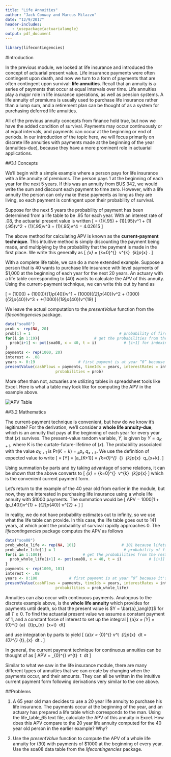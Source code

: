 ```yaml
---
title: "Life Annuities"
author: "Jack Conway and Marcus Milazzo"
date: "12/9/2017"
header-includes:
   - \usepackage{actuarialangle}
output: pdf_document
---
```

```r
library(lifecontingencies)
```


#Introduction

In the previous module, we looked at life insurance and introduced the concept of actuarial present value. Life insurance payments were often contingent upon death, and now we turn to a form of payments that are often contingent upon survival: **life annuities**. Recall that an annuity is a series of payments that occur at equal intervals over time. Life annuities play a major role in life insurance operations, as well as pension systems. A life annuity of premiums is usually used to purchase life insurance rather than a lump sum, and a retirement plan can be thought of as a system for purchasing deferred life annuities.

All of the previous annuity concepts from finance hold true, but now we have the added condition of survival. Payments may occur continuously or at equal intervals, and payments can occur at the beginning or end of periods. In our introduction of the topic here, we will focus primarily on discrete life annuities with payments made at the beginning of the year (annuities-due), because they have a more prominent role in actuarial applications.

##3.1 Concepts

We’ll begin with a simple example where a person pays for life insurance with a life annuity of premiums. The person pays 1 at the beginning of each year for the next 5 years. If this was an annuity from BUS 342, we would write the sum and discount each payment to time zero. However, with a life annuity the person can only make these payments as long as they are living, so each payment is contingent upon their probability of survival. 

Suppose for the next 5 years the probability of payment has been determined from a life table to be .95 for each year. With an interest rate of .08, the actuarial present value is written
\[ \text{APV} = (1)(.95) + (1)(.95)v^1 + (1)(.95)v^2 + (1)(.95)v^3 + (1)(.95)v^4 = 4.02615 \]

The above method for calculating APV is known as the **current-payment technique**. This intuitive method is simply discounting the payment being made, and multiplying by the probability that the payment is made in the first place. We write this generally as
\[ \ddot{a}_{x} = \sum_{k=0}^{\infty} \ v^{k} \ _{k}p_{x} . \]

\vspace{.25cm}

With a complete life table, we can do a more extended example. Suppose a person that is 40 wants to purchase life insurance with level payments of $1,000 at the beginning of each year for the next 20 years. An actuary with a life table corresponding to (40) wants to calculate the APV of this annuity. Using the current-payment technique, we can write this out by hand as

\[ \text{APV} = (1000) + (1000)(_{1}p_{40})v^1 + (1000)(_{2}p_{40})v^2 + (1000)(_{3}p_{40})v^3 + \textellipsis +(1000)(_{19}p_{40})v^{19}  \]

We leave the actual computation to the *presentValue* function from the *lifecontingencies* package.

```r
data("soa08")
prob <- rep(NA, 20)
prob[1] = 1                                       # probability of first payment is 1
for(i in 1:19){				           # get the probabilities from the lifetable object
  prob[i+1] <- pxt(soa08, x = 40, t = i)            # [i+1] for indexing
}
payments <- rep(1000, 20)
interest <- .08
years <- 0:19				 	# first payment is at year “0” because it's an annuity-due
presentValue(cashFlows = payments, timeIds = years, interestRates = interest, 
                      probabilities = prob)
```
\vspace{.5cm}

\newpage

More often than not, actuaries are utilizing tables in spreadsheet tools like Excel. Here is what a table may look like for computing the APV in the example above.

![APV Table](apv_table_demo.png)\

\newpage

##3.2 Mathematics

The current-payment technique is convenient, but how do we know it’s legitimate? For the derivation, we’ll consider a **whole life annuity-due**, which is an annuity that pays at the beginning of each year for every year that (*x*) survives. The present-value random variable, *Y*, is given by $Y = a_{K+1}$, where K is the curtate-future-lifetime of (*x*). The probability associated with the value $a_{K+1}$ is Pr($K=k$) = $_{k}p_{x}\ q_{x+k}$. We use the definition of expected value to write
\[
\text{APV} = \text{E}[Y] = \text{E}[a_{K+1}] = \sum_{k=0}^{\infty} \ \ddot{a}_{\angl{k+1}} \ _{k}p_{x} \ q_{x+k}.
\]

Using summation by parts and by taking advantage of some relations, it can be shown that the above converts to
\[ \ddot{a}_{x} = \sum_{k=0}^{\infty} \ v^{k} \ _{k}p_{x} \]
which is the convenient current payment form.

Let's return to the example of the 40 year old from earlier in the module, but now, they are interested in purchasing life insurance using a whole life annuity with $1000 payments. The summation would be
\[
APV = 1000[1 + (p_{40})v^{1} + (_{2}p_{40}) v^{2} + \textellipsis]
\]


In reality, we do not have probability estimates out to infinity, so we use what the life table can provide. In this case, the life table goes out to 141 years, at which point the probability of survival rapidly approaches 0. The *lifecontingencies* package computes the APV as follows


```r
data("soa08")
prob_whole_life <- rep(NA, 101)                    # 101 because lifetable ends at 141
prob_whole_life[1] = 1                              # probability of first payment is 1
for(i in 1:100){				  # get the probabilities from the rest of the lifetable
  prob_whole_life[i+1] <- pxt(soa08, x = 40, t = i)            # [i+1] for indexing
}
payments <- rep(1000, 101)
interest <- .08
years <- 0:100				# first payment is at year “0” because it's an annuity-due
presentValue(cashFlows = payments, timeIds = years, interestRates = interest, 
                      probabilities = prob_whole_life)
```

\vspace{.25cm}

Annuities can also occur with continuous payments. Analogous to the discrete example above, is the **whole life annuity**  which provides for payments until death, so that the present value is $Y = \bar{a}_\angl{t}$ for all $T \ge 0$. To find the actuarial present value we assume a constant payment of 1, and a constant force of interest to set up the integral
\[ \bar{a}_x = \text{E}[Y] =  \int_{0}^{\infty} \bar{a}_\angl{t}  \ _{t}p_{x} \ \mu (x+t) \ dt\]

and use integration by parts to yield
\[ \bar{a}_x = \int_{0}^{\infty} v^t \ _{t}p_{x} \ dt = \int_{0}^{\infty}\ _{t}\text{E}_{x} \ dt . \]

In general, the current payment technique for continuous annuities can be thought of as
\[ APV = \int_{0}^{\infty} v^{t}\ \text{Pr[payment made at time}\ t\text{]} \times [\text{Payment rate at time}\ t] \ dt \]

Similar to what we saw in the life insurance module, there are many different types of annuities that we can create by changing when the payments occur, and their amounts. They can all be written in the intuitive current payment form following derivations very similar to the one above.

\newpage

##Problems

1. A 65 year old man decides to use a 20 year life annuity to purchase his life insurance. The payments occur at the beginning of the year, and an actuary has prepared a life table which corresponds to the man. Using the life_table_65 text file, calculate the APV of this annuity in Excel. 
How does this APV compare to the 20 year life annuity computed for the 40 year old person in the earlier example? Why?

2. Use the *presentValue* function to compute the APV of a whole life annuity for (30) with payments of $1000 at the beginning of every year. Use the soa08 data table from the *lifecontingencies* package.